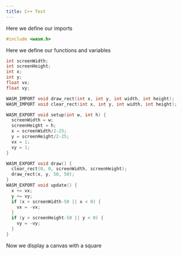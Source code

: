 ```yaml
---
title: C++ Test
---
```

Here we define our imports
```cpp
#include <wasm.h>
```

Here we define our functions and variables
```cpp
int screenWidth;
int screenHeight;
int x;
int y;
float vx;
float vy;

WASM_IMPORT void draw_rect(int x, int y, int width, int height);
WASM_IMPORT void clear_rect(int x, int y, int width, int height);

WASM_EXPORT void setup(int w, int h) {
  screenWidth = w;
  screenHeight = h;
  x = screenWidth/2-25;
  y = screenHeight/2-25;
  vx = 1;
  vy = 1;
}

WASM_EXPORT void draw() {
  clear_rect(0, 0, screenWidth, screenHeight);
  draw_rect(x, y, 50, 50);
}
WASM_EXPORT void update() {
  x += vx;
  y += vy;
  if (x > screenWidth-50 || x < 0) {
    vx = -vx;
  }
  if (y > screenHeight-50 || y < 0) {
    vy = -vy;
  }
}
```

Now we display a canvas with a square

```{=html}
<canvas id="wasmCanvas" width=600 height=400 style="background: #182546"></canvas>
<script src="index.js"></script>
```
